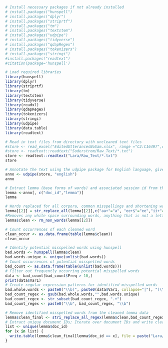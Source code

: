 ```r
# Install necessary packages if not already installed
# install.packages("hunspell")
# install.packages("dplyr")
# install.packages("striprtf")
# install.packages("tm")
# install.packages("textstem")
# install.packages("udpipe")
# install.packages("tidyverse")
# install.packages("qdapRegex")
# install.packages("tokenizers")
# install.packages("stringi")
#install.packages("readtext")
#citation(package='hunspell')
```

```r
# Load required libraries
library(hunspell)
library(dplyr)
library(striprtf)
library(tm)
library(textstem)
library(tidyverse)
library(readxl)
library(qdapRegex)
library(tokenizers)
library(stringi)
library(udpipe)
library(data.table)
library(readtext)
```

```r
# Read in text files from directory with uncleaned text files
#store <- read_excel("EditedUtterancesNoSam.xlsx", range ="C2:C16497",col_names = FALSE)
#store <- readtext::readtext("Soderstrom/Raw_Text/*.txt")
store <- readtext::readtext("Lara/Raw_Text/*.txt")
store
```


```r
# Annotate the text using the udpipe package for English language, gives tokens, sentences, lemmas, parts of speech, etc. (https://cran.r-project.org/web/packages/udpipe/vignettes/udpipe-annotation.html#annotate-text)
anno <- udpipe(store, "english")
anno
```

```r
# Extract lemma (base forms of words) and associated session id from the annotated text
lemma <-anno[, c("doc_id","lemma")]
lemma
```
```r
# Words replaced for all corpora, common misspellings and shortening words with multiple letter endings
lemma[[2]] = str_replace_all(lemma[[2]],c("aa+"="a", "ee+$"="ee","ii+"="i","oo+$"="oo","uu+"="u","yy+"="y","hh+"="h","rr+$"="r","mm+$"="m","ww+$"="w","\\(na\\)"="","(ba)+$"="ba", "^(ha)+"="ha", "^(ma)+"="ma","^(la)+"="la", c("\\(kity\\)"="kitty","\\(kitties\\)"="kitty","\\(kittie\\)"="kitty","\\(kitten\\)"="kitty"), c("\\(birdy\\)"="bird","\\(birdie\\)"="bird","\\(birdies\\)"="bird"), c("\\(doggie\\)"="dog","\\(doggies\\)"="dog","\\(doggy\\)"="dog"), c("hiccups"="hiccup","hickup"="hiccup","hickups"="hiccup"), c("aah"="ah","ahh"="ah"), c("\'.*$"=""), c("uhh"="uh"),c("brekky"="brekkie"), c("chupey"="chupi"),c("lovly"="lovely"), c("smily"="smiley"), c("\\(ther\\)"="there"), c("\\(thre\\)"="three"),c("\\(favourite\\)"="favorite"),c("\\(litle\\)" ="little"),c("\\(lovie\\)" ="lovey"),c("\\(blankie\\)"="blanket")))
#Removes any white space surrounding words, anything that is not a letter or apostrophe
lemma$clean <- rm_non_words(lemma[[2]])
```

```r
# Count occurrences of each cleaned word
clean_occur <- as.data.frame(table(lemma$clean))
clean_occur
```

```r
# Identify potential misspelled words using hunspell
bad.words <- hunspell(lemma$clean)
bad.words.unique <- unique(unlist(bad.words))
# Count occurrences of potential misspelled words
bad_count <- as.data.frame(table(unlist(bad.words)))
# Filter out frequently occurring potential misspelled words
data <- bad_count[bad_count$Freq > 10,]
print(data$Var1)
# Create regular expression patterns for identified misspelled words
bad.whole.words <- paste0("\\b(", paste0(data$Var1, collapse="|"), ")\\b")
bad_count_regex <- gsub(bad.whole.words,"",bad.words.unique)
bad_count_regex <- str_subset(bad_count_regex, ".+")
bad_count_regex <- paste0("\\b", bad_count_regex, "\\b")
```

```r
# Remove identified misspelled words from the cleaned lemma data
lemma$clean_final <- stri_replace_all_regex(lemma$clean,bad_count_regex,"", vectorize_all = FALSE)
# Extract unique document IDs; Iterate over document IDs and write cleaned lemma data to separate files
list <- unique(lemma$doc_id)
for (x in list) {
  write.table(lemma$clean_final[lemma$doc_id == x], file = paste("Lara/Cleaned", x, sep = "/"), append = FALSE, sep = " ", dec = ".", row.names = FALSE, col.names = TRUE)
}
```

